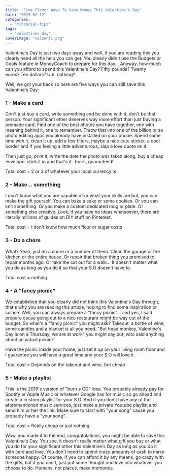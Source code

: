 ```yaml
---
title: "Five Clever Ways To Save Money This Valentine's Day"
date: "2019-02-12"
categories: 
  - "financial-tips"
tags: 
  - "valentines-day"
coverImage: "valzenti.png"
---
```


Valentine's Day is just two days away and well, if you are reading this you clearly need all the help you can get. You clearly didn't use the Budgets or Goals feature in MoneyCoach to prepare for this day... Anyway, how much can you afford to spend this Valentine's Day? Fifty pounds? Twenty euros? Ten dollars? Um, nothing?

Well, we got your back so here are five ways you can still save this Valentine's Day:

### 1 - Make a card

Don't just buy a card, write something and be done with it, don't be that person. Your significant other deserves way more effort than just buying a premade card. Find one of the best photos you have together, one with meaning behind it, one to remember. Throw that into one of the billion or so photo editing apps you already have installed on your phone. Spend some time with it, clean it up, add a few filters, maybe a nice cute sticker, a cool border and if you feeling a little adventurous, slap a love quote on it.

Then just go, print it, write the date the photo was taken along, buy a cheap envelope, stick it in and that's it. Tears, guaranteed!

Total cost = 2 or 3 of whatever your local currency is

### 2 - Make... something

I don't know what you are capable of or what your skills are but, you can make the gift yourself. You can bake a cake or some cookies. Or you can knit something. Or you make a custom dedicated mug or plate. Or something else creative. Look, if you have no ideas whatsoever, there are literally millions of guides on DIY stuff on Pinterest.

Total cost = I don't know how much flour or sugar costs

### 3 - Do a chore

What? Yeah, just do a chore or a number of them. Clean the garage or the kitchen or the entire house. Or repair that broken thing you promised to repair months ago. Or take the cat out for a walk... It doesn't matter what you do as long as you do it so that your S.O doesn't have to.

Total cost = nothing

### 4 - A "fancy picnic"

We established that you clearly did not think this Valentine's Day through, that's why you are reading this article, hoping to find some inspiration or solace. Well, you can always prepare a "fancy picnic"... and yes, I said prepare cause going out to a nice restaurant might be way out of the budget. So what's a "fancy picnic" you might ask? Takeout, a bottle of wine, some candles and a blanket is all you need. "But head monkey, Valentine's Day is on a Thursday, we are at work" you might say but, who said anything about an actual picnic?

Have the picnic inside your home, just set it up on your living room floor and I guarantee you will have a great time and your S.O will love it.

Total cost = Depends on the takeout and wine, but cheap

### 5 - Make a playlist

This is the 2019's version of "burn a CD" idea. You probably already pay for Spotify or Apple Music or whatever Google has for music so go ahead and create a custom playlist for your S.O. And if you don't have any of the aforementioned music services, just make a private Youtube playlist and send him or her the link. Make sure to start with "your song" cause you probably have a "your song".

Total cost = Really cheap or just nothing

Wow, you made it to the end, congratulations, you might be able to save this Valentine's Day. You see, it doesn't really matter what gift you buy or what you do for your significant other this Valentine's Day as long as you do it with care and love. You don't need to spend crazy amounts of cash to make someone happy. Of course, if you can afford it by any means, go crazy with the gifts, but if you can't, just put some thought and love into whatever you choose to do. Humans, not places, make memories.

